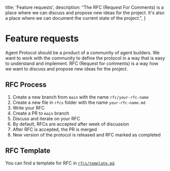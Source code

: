   title: 'Feature requests',
  description:
    "The RFC (Request For Comments) is a place where we can discuss and propose new ideas for the project. It's also a place where we can document the current state of the project.",
}

# Feature requests

Agent Protocol should be a product of a community of agent builders. We want to work with the community to define the protocol in a way that is easy to understand and implement.
RFC (Request for comments) is a way how we want to discuss and propose new ideas for the project.

## RFC Process

1. Create a new branch from `main` with the name `rfc/your-rfc-name`
2. Create a new file in `rfcs` folder with the name `your-rfc-name.md`
3. Write your RFC
4. Create a PR to `main` branch
5. Discuss and iterate on your RFC
6. By default, RFCs are accepted after week of discussion
7. After RFC is accepted, the PR is merged
8. New version of the protocol is released and RFC marked as completed

## RFC Template

You can find a template for RFC in [`rfcs/template.md`](https://github.com/AI-Engineers-Foundation/agent-protocol/blob/main/rfcs/template.md).
